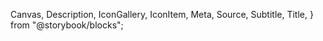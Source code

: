   Canvas,
  Description,
  IconGallery,
  IconItem,
  Meta,
  Source,
  Subtitle,
  Title,
} from "@storybook/blocks";


<Meta of={stories} />

<Title />

The icon component is implemented as a web component where you manually register each icon you want to use in your application.
This ensures that you only include the icons that you need in your bundle. To register an icon for use, please use the `addIcons()`
function with a list of your icons, as such:

<Source
  code={`

addIcons(bin, download);
`}
language="typescript"
dark
/>

The registration of icons is usually done at the root level of your application, and makes the icons globally available.
After registering an icon, use it through the `cx-icon` component. Start by importing the component. If you use the 
web component, you only need to import the component once in your app, preferably at the root level. If you use the
React component, you must import the component in each place you need it.

<Source
  code={`
// Web component

// React
`}
language="typescript"
dark
/>

Then simply use the component and provide the name of the icon you wish to display:

<Source
  code={`
// Web component
<cx-icon name="download" />

// React
<CxIcon name="download" />
`} language="tsx" dark />

If you try to use an icon that is not registered, the component throws an error.

<br />
### Icon overview

<IconGallery>
  {Object.entries(cxIcons)
    .map(([, icon]) => icon)
    .filter((icon) => !!icon.data)
    .map((icon) => (
      <IconItem name={icon.name} key={icon.name}>
        <cx-icon name={icon.name} />
      </IconItem>
    ))}
</IconGallery>

### Sizing

The icon component can be sized through the `size` prop. The prop accepts the same values as our spacing tokens, in other words a number between 1 and 20.
The numbers are on a relative scale, and aligns with our 4px grid. If you want your icon to be 32px, use `size="8"` (since 32 / 4 = 8).

<Canvas of={stories.Sizing} />

### Color

By default, the icon inherits the font color of the container it's within.
If you want to use a custom color, apply a CSS class where you use the `color` property to colorize the icon.

<Canvas of={stories.Color} />
